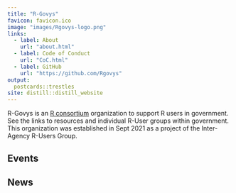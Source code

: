 ```yaml
---
title: "R-Govys"
favicon: favicon.ico
image: "images/Rgovys-logo.png"
links:
  - label: About
    url: "about.html"
  - label: Code of Conduct
    url: "CoC.html"
  - label: GitHub
    url: "https://github.com/Rgovys"  
output:
  postcards::trestles
site: distill::distill_website
---
```


R-Govys is an [R consortium](https://www.r-consortium.org/) organization to support R users in government. See the links to resources and individual R-User groups within government. This organization was established in Sept 2021 as a project of the Inter-Agency R-Users Group.

## Events

<script language="JavaScript" src="https://www.feedroll.com/rssviewer/feed2js.php?src=https%3A%2F%2Frgovys.github.io%2Fevents.xml&desc=1&utf=y"  charset="UTF-8" type="text/javascript"></script>

## News

<script language="JavaScript" src="https://www.feedroll.com/rssviewer/feed2js.php?src=https%3A%2F%2Frgovys.github.io%2Fmeetings.xml&desc=1&utf=y"  charset="UTF-8" type="text/javascript"></script>




